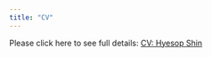 ```yaml
---
title: "CV"
---
```


<!--Please click here to see full details [CV: Hyesop Shin](CV/Hyesop_CV_Jan2021.pdf) -->

Please click here to see full details: <a href="CV/Hyesop_CV_Mar2021.pdf" target="_blank"> CV: Hyesop Shin </a>
